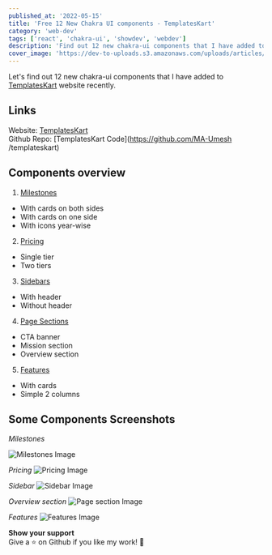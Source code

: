 ```yaml
---
published_at: '2022-05-15'
title: 'Free 12 New Chakra UI components - TemplatesKart'
category: 'web-dev'
tags: ['react', 'chakra-ui', 'showdev', 'webdev']
description: 'Find out 12 new chakra-ui components that I have added to TemplatesKart website.'
cover_image: 'https://dev-to-uploads.s3.amazonaws.com/uploads/articles/568i578bfm8yd1iwccdg.png'
---
```


Let's find out 12 new chakra-ui components that I have added to [TemplatesKart](https://templateskart.com) website recently.

## Links

Website: [TemplatesKart](https://templateskart.com) <br />
Github Repo: [TemplatesKart Code](https://github.com/MA-Umesh /templateskart) <br />

## Components overview

1. [Milestones](https://templateskart.com/components/milestones)

- With cards on both sides
- With cards on one side
- With icons year-wise

2. [Pricing](https://templateskart.com/components/pricing)

- Single tier
- Two tiers

3. [Sidebars](https://templateskart.com/components/sidebars)

- With header
- Without header

4. [Page Sections](https://templateskart.com/components/page-sections)

- CTA banner
- Mission section
- Overview section

5. [Features](https://templateskart.com/components/footers)

- With cards
- Simple 2 columns

## Some Components Screenshots

_Milestones_

![Milestones Image](https://dev-to-uploads.s3.amazonaws.com/uploads/articles/yhhfbq6z6ruq8gdxmpoy.png)

_Pricing_
![Pricing Image](https://dev-to-uploads.s3.amazonaws.com/uploads/articles/5af055dli2s6cz9s9qw1.png)

_Sidebar_
![Sidebar Image](https://dev-to-uploads.s3.amazonaws.com/uploads/articles/z5twxqzulothluzs6es3.png)

_Overview section_
![Page section Image](https://dev-to-uploads.s3.amazonaws.com/uploads/articles/4qrlcv6a7si7wjr46g8m.png)

_Features_
![Features Image](https://dev-to-uploads.s3.amazonaws.com/uploads/articles/bga9bqyx1eh9jqgqzyd9.png) <br />

**Show your support** <br />
Give a ⭐️ on Github if you like my work! 🙏
